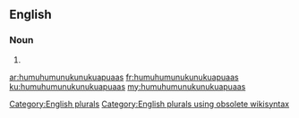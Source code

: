 ==English==

===Noun===
{{head|en}}

# {{plural of|humuhumunukunukuapuaa}}

[[Category:English plurals]][[Category:English plurals using obsolete wikisyntax]]

[[ar:humuhumunukunukuapuaas]]
[[fr:humuhumunukunukuapuaas]]
[[ku:humuhumunukunukuapuaas]]
[[my:humuhumunukunukuapuaas]]
